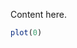 <!-- Do not add YAML header to child document. -->
<!-- # Appendix {#sec:appendix} listed in parent document -->

Content here.

```r
plot(0)
```

